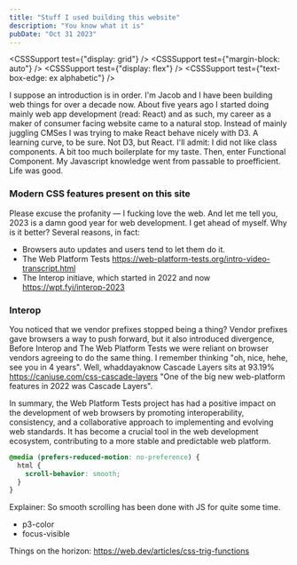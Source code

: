 ```yaml
---
title: "Stuff I used building this website"
description: "You know what it is"
pubDate: "Oct 31 2023"
---
```



<CSSSupport test={"display: grid"} />
<CSSSupport test={"margin-block: auto"} />
<CSSSupport test={"display: flex"} />
<CSSSupport test={"text-box-edge: ex alphabetic"} />

I suppose an introduction is in order. I'm Jacob and I have been building
web things for over a decade now. About five years ago I started doing mainly
web app development (read: React) and as such, my career as a maker of consumer
facing website came to a natural stop. Instead of mainly juggling CMSes I was
trying to make React behave nicely with D3. A learning curve, to be sure. Not
D3, but React. I'll admit: I did not like class components. A bit too much
boilerplate for my taste. Then, enter Functional Component. My Javascript
knowledge went from passable to proefficient. Life was good.

### Modern CSS features present on this site

Please excuse the profanity — I fucking love the web. And let me tell you, 2023 is a damn good year for web development.
I get ahead of myself. Why is it better? Several reasons, in fact:

- Browsers auto updates and users tend to let them do it.
- The Web Platform Tests https://web-platform-tests.org/intro-video-transcript.html
- The Interop initiave, which started in 2022 and now https://wpt.fyi/interop-2023

### Interop

You noticed that we vendor prefixes stopped being a thing? Vendor prefixes gave browsers a way to push forward, but it also introduced divergence, Before Interop and The Web Platform Tests we were reliant on browser vendors agreeing to do the same thing.
I remember thinking "oh, nice, hehe, see you in 4 years".
Well, whaddayaknow Cascade Layers sits at 93.19% https://caniuse.com/css-cascade-layers
"One of the big new web-platform features in 2022 was Cascade Layers".

In summary, the Web Platform Tests project has had a positive impact on the development of web browsers by promoting interoperability, consistency, and a collaborative approach to implementing and evolving web standards. It has become a crucial tool in the web development ecosystem, contributing to a more stable and predictable web platform.

```css
@media (prefers-reduced-motion: no-preference) {
  html {
    scroll-behavior: smooth;
  }
}
```

Explainer: So smooth scrolling has been done with JS for quite some time.

- p3-color
- focus-visible

Things on the horizon:
https://web.dev/articles/css-trig-functions
